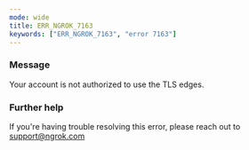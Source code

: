 ```yaml
---
mode: wide
title: ERR_NGROK_7163
keywords: ["ERR_NGROK_7163", "error 7163"]
---
```



### Message

Your account is not authorized to use the TLS edges.

<ErrorDetails />

### Further help

If you're having trouble resolving this error, please reach out to [support@ngrok.com](mailto:support@ngrok.com?subject=Help%20with%20ERR_NGROK_7163)
